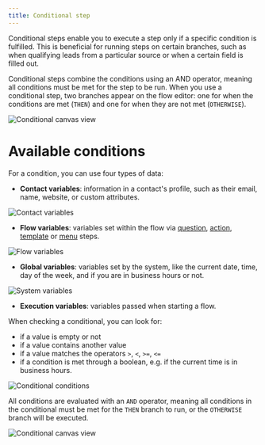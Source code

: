 ```yaml
---
title: Conditional step
---
```


Conditional steps enable you to execute a step only if a specific condition is fulfilled. This is beneficial for running steps on certain branches, such as when qualifying leads from a particular source or when a certain field is filled out.

Conditional steps combine the conditions using an AND operator, meaning all conditions must be met for the step to be run. When you use a conditional step, two branches appear on the flow editor: one for when the conditions are met (`THEN`) and one for when they are not met (`OTHERWISE`).

![Conditional canvas view](https://hilos-media.s3.us-east-2.amazonaws.com/documentation/userdocs/using-hilos/reference/flows/conditional-step/conditional-board.png)

# Available conditions

For a condition, you can use four types of data:

- **Contact variables**: information in a contact's profile, such as their email, name, website, or custom attributes.

![Contact variables](https://hilos-media.s3.us-east-2.amazonaws.com/documentation/userdocs/using-hilos/reference/flows/conditional-step/contact-vars.png)

- **Flow variables**: variables set within the flow via [question](/docs/user/using-hilos/flows/steps/question-step), [action](/docs/user/using-hilos/flows/steps/action-step), [template](/docs/user/using-hilos/flows/step-types#template) or [menu](/docs/user/using-hilos/flows/steps/menu-step) steps.

![Flow variables](https://hilos-media.s3.us-east-2.amazonaws.com/documentation/userdocs/using-hilos/reference/flows/conditional-step/flow-vars.png)

- **Global variables**: variables set by the system, like the current date, time, day of the week, and if you are in business hours or not.

![System variables](https://hilos-media.s3.us-east-2.amazonaws.com/documentation/userdocs/using-hilos/reference/flows/conditional-step/global-vars.png)

- **Execution variables**: variables passed when starting a flow.

When checking a conditional, you can look for:

- if a value is empty or not
- if a value contains another value
- if a value matches the operators `>`, `<`, `>=`, `<=`
- if a condition is met through a boolean, e.g. if the current time is in business hours.

![Conditional conditions](https://hilos-media.s3.us-east-2.amazonaws.com/documentation/userdocs/using-hilos/reference/flows/conditional-step/conditions.png)

All conditions are evaluated with an `AND` operator, meaning all conditions in the conditional must be met for the `THEN` branch to run, or the `OTHERWISE` branch will be executed.

![Conditional canvas view](https://hilos-media.s3.us-east-2.amazonaws.com/documentation/userdocs/using-hilos/reference/flows/conditional-step/conditional-branches.png)
